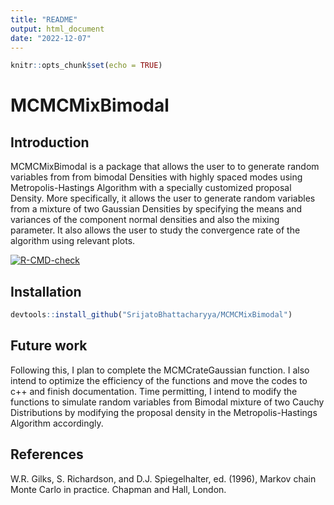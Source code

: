```yaml
---
title: "README"
output: html_document
date: "2022-12-07"
---
```


```r
knitr::opts_chunk$set(echo = TRUE)
```
# MCMCMixBimodal

## Introduction

MCMCMixBimodal is a package that allows the user to to generate random variables from from bimodal Densities with highly spaced modes using Metropolis-Hastings Algorithm with a specially customized proposal Density. More specifically, it allows the user to generate random variables from a mixture of two Gaussian Densities by specifying the means and variances of the component normal densities and also the mixing parameter. It also allows the user to study the convergence rate of the algorithm using relevant plots.

<!-- badges: start -->
[![R-CMD-check](https://github.com/SrijatoBhattacharyya/MCMCMixBimodal/actions/workflows/R-CMD-check.yaml/badge.svg)](https://github.com/SrijatoBhattacharyya/MCMCMixBimodal/actions/workflows/R-CMD-check.yaml)
<!-- badges: end -->

## Installation

``` r
devtools::install_github("SrijatoBhattacharyya/MCMCMixBimodal")
```

## Future work

Following this, I plan to complete the MCMCrateGaussian function. I also intend to optimize the efficiency of the functions and move the codes to c++ and finish documentation. Time permitting, I intend to modify the functions to simulate random variables from Bimodal mixture of two Cauchy Distributions by modifying the proposal density in the Metropolis-Hastings Algorithm accordingly.

## References

W.R. Gilks, S. Richardson, and D.J. Spiegelhalter, ed. (1996), Markov chain Monte Carlo in practice. Chapman and Hall, London.
